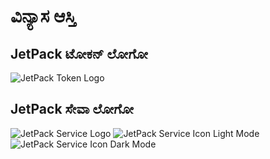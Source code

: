 # ವಿನ್ಯಾಸ ಆಸ್ತಿ

## JetPack ಟೋಕನ್ ಲೋಗೋ

![JetPack Token Logo](/images/jetpack.svg)

## JetPack ಸೇವಾ ಲೋಗೋ

![JetPack Service Logo](/images/jetpack_image.png)
![JetPack Service Icon Light Mode](/images/jetpack_logo.svg)
![JetPack Service Icon Dark Mode](/images/jetpack_logo_dark.svg)